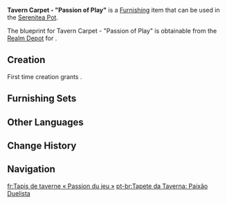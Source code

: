 {{Furnishing Infobox
|id             = 362311
|image          = Item Tavern Carpet - Passion of Play.png
|category       = Small Furnishing
|subcategory    = Carpet
|quality        = 3
|adeptal_energy = 60
|load           = 85
|reduced_load   = 64
|description    = A carpet used by [[The Cat's Tail]]. It is made from cat hair-resistant materials. It has a gold-red color scheme, instilling a slightly warmer flavoring to its aesthetic and creating conditions for players to get fired up and ready to duel. Players inclined to thrilling showdowns and fighting things out often are biased toward selecting this carpet.
|mention        = 
|blueprint      = Realm Depot
|source1        = 
}}
'''Tavern Carpet - "Passion of Play"''' is a [[Furnishing]] item that can be used in the [[Serenitea Pot]].

The blueprint for Tavern Carpet - "Passion of Play" is obtainable from the [[Realm Depot]] for {{Item|Realm Currency|24|x=160}}.

==Creation==
First time creation grants {{Item|Trust|24|x=60}}.
{{Recipe
|type = Creation
|time = 14h
|Fabric = 8
|Red Dye = 4
|sort = Fabric;Red Dye
}}

==Furnishing Sets==
{{Craft Usage|type=Furnishing Set}}

==Other Languages==
{{Other Languages
|en      = Tavern Carpet - "Passion of Play"
|zhs     = 酒馆地毯-「热情牌局」
|zhs_rm  = Jiǔguǎn Dìtǎn - "Rèqíng Páijú"
|zht     = 酒館地毯-「熱情牌局」
|zht_rm  = Jiǔguǎn Dìtǎn - "Rèqíng Páijú"
|zh_tl   = 
|ja      = 酒場カーペット-「熱い対決」
|ja_rm   = Sakaba Kaapetto - "Atsui Taiketsu"
|ja_tl   = Tavern Carpet - "Hot Showdown"
|ko      = 술집 카펫< >-< >「열정적인 대전」
|ko_rm   = 
|ko_tl   = 
|es      = Alfombra de taberna: Duelo vibrante
|es_tl   = Tavern Carpet: Vibrant Duel
|fr      = Tapis de taverne «&nbsp;Passion du jeu&nbsp;»
|fr_tl   = Tavern Carpet "Passion of Play"
|ru      = Ковёр в таверне - Страсть к игре
|ru_tl   = 
|th      = พรมร้านเหล้า - "ดูเอลสุดเร่าร้อน"
|th_rm   = 
|th_tl   = 
|vi      = Thảm Quán Rượu - Ván Đấu Nhiệt Tình
|vi_tl   = 
|de      = Tavernenteppich – „Leidenschaftliches Kartenspiel“
|de_tl   = Tavern Carpet – "Passionate Card Game"
|id      = Karpet Kedai - Antusiasme Bermain
|id_tl   = Tavern Carpet - Enthusiasm for Playing
|pt      = Tapete da Taverna: Paixão Duelista
|pt_tl   = 
|tr      = Han Halısı - "Oyun Tutkusu"
|tr_tl   = 
|it      = Tappeto da taverna Passione di gioco
|it_tl   = 
}}

==Change History==
{{Change History|3.7}}

==Navigation==
{{Furnishing Navbox|interior}}

[[fr:Tapis de taverne « Passion du jeu »]]
[[pt-br:Tapete da Taverna: Paixão Duelista]]